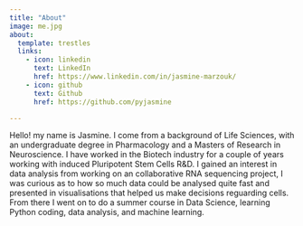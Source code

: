 ```yaml
---
title: "About"
image: me.jpg
about:
  template: trestles
  links:
    - icon: linkedin
      text: LinkedIn
      href: https://www.linkedin.com/in/jasmine-marzouk/
    - icon: github
      text: Github
      href: https://github.com/pyjasmine

---
```


Hello! my name is Jasmine. I come from a background of Life Sciences, with an undergraduate degree in Pharmacology and a Masters of Research in Neuroscience. I have worked in the Biotech industry for a couple of years working with induced Pluripotent Stem Cells R&D. I gained an interest in data analysis from working on an collaborative RNA sequencing project, I was curious as to how so much data could be analysed quite fast and presented in visualisations that helped us make decisions reguarding cells.
From there I went on to do a summer course in Data Science, learning Python coding, data analysis, and machine learning.
